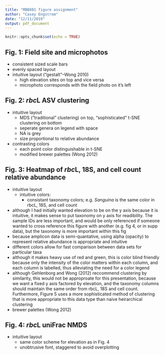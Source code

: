 ```yaml
---
title: "MBB801 figure assignment"
author: "Casey Engstrom"
date: "12/11/2019"
output: pdf_document
---
```


```r
knitr::opts_chunk$set(echo = TRUE)
```

## Fig. 1: Field site and microphotos

- consistent sized scale bars
- evenly spaced layout
- intuitive layout ("gestalt"--Wong 2010)
  - high elevation sites on top and vice versa
  - microphoto corresponds with the field photo on it's left


## Fig. 2: *rbc*L ASV clustering

- intuitive layout
  - MDS ("traditional" clustering) on top, "sophisticated" t-SNE clustering on bottom
  - seperate genera on legend with space
  - NA is grey
  - size proportional to relative abundance
- contrasting colors
  - each point color distinguishable in t-SNE
  - modified brewer palettes (Wong 2012)

## Fig. 3: Heatmap of *rbc*L, 18S, and cell count relative abundance

- intuitive layout
  - intuitive colors: 
    - consistant taxonomy colors; e.g. *Sanguina* is the same color in rbcL, 18S, and cell count
- although I had initially wanted elevation to be on the y axis because it is intuitive, it makes sense to put taxonomy on y axis for readibility. The sample IDs are less important, and would be only referenced if someone wanted to cross reference this figure with another (e.g. fig 4, or in supp data), but the taxonomy is more important within this fig
- because amplicon data is semi-quantative, using alpha (opacity) to represent relative abundance is appropriate and intuitive
- different colors allow for fast comparison between data sets for particular taxa
- although it makes heavy use of red and green, this is color blind friendly because only the intensity of the color matters within each column, and each column is labelled, thus alleviating the need for a color legend
- although Gehlenborg and Wong (2012) reccommend clustering by similarity, this would not be approproate for this presentation, because we want a fixed y axis factored by elevation, and the taxonomy columns should maintain the same order from rbcL, 18S and cell count. Furthermore, Figure 5 uses a more sophisticated method of clustering that is more appropriate to this data type than naive heirarchical clustering
- brewer palettes (Wong 2012)


## Fig. 4: *rbc*L uniFrac NMDS

- intuitive layout
  - same color scheme for elevation as in Fig. 4
  - unobtrusive font, staggered to avoid overplotting